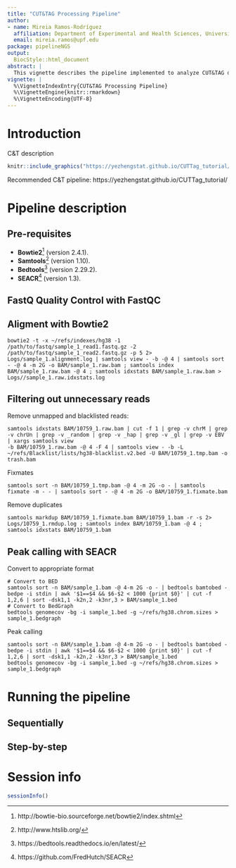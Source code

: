 ```yaml
---
title: "CUT&TAG Processing Pipeline"
author:
- name: Mireia Ramos-Rodríguez
  affiliation: Department of Experimental and Health Sciences, University Pompeu Fabra
  email: mireia.ramos@upf.edu
package: pipelineNGS
output:
  BiocStyle::html_document
abstract: |
  This vignette describes the pipeline implemented to analyze CUT&TAG data.
vignette: |
  %\VignetteIndexEntry{CUT&TAG Processing Pipeline}
  %\VignetteEngine{knitr::rmarkdown}
  %\VignetteEncoding{UTF-8}
---
```


# Introduction

C&T description

```r
knitr::include_graphics("https://yezhengstat.github.io/CUTTag_tutorial/figures/ChIPseqCUTTag.png")
```


Recommended C&T pipeline: https://yezhengstat.github.io/CUTTag_tutorial/

# Pipeline description

## Pre-requisites

- **Bowtie2**[^bowtie2] (version 2.4.1).
- **Samtools**[^samtools] (version 1.10).
- **Bedtools**[^bedtools] (version 2.29.2).
- **SEACR**[^SEACR] (version 1.3).

[^bowtie2]: http://bowtie-bio.sourceforge.net/bowtie2/index.shtml
[^samtools]: http://www.htslib.org/
[^bedtools]: https://bedtools.readthedocs.io/en/latest/
[^SEACR]: https://github.com/FredHutch/SEACR

## FastQ Quality Control with FastQC


## Aligment with Bowtie2

```
bowtie2 -t -x ~/refs/indexes/hg38 -1 /path/to/fastq/sample_1_read1.fastq.gz -2 /path/to/fastq/sample_1_read2.fastq.gz -p 5 2> Logs/sample_1.alignment.log | samtools view - -b -@ 4 | samtools sort - -@ 4 -m 2G -o BAM/sample_1.raw.bam ; samtools index BAM/sample_1.raw.bam -@ 4 ; samtools idxstats BAM/sample_1.raw.bam > Logs//sample_1.raw.idxstats.log
```

## Filtering out unnecessary reads

Remove unmapped and blacklisted reads:

```
samtools idxstats BAM/10759_1.raw.bam | cut -f 1 | grep -v chrM | grep -v chrUn | grep -v _random | grep -v _hap | grep -v _gl | grep -v EBV | xargs samtools view 
-b BAM/10759_1.raw.bam -@ 4 -F 4 | samtools view - -b -L ~/refs/Blacklist/lists/hg38-blacklist.v2.bed -U BAM/10759_1.tmp.bam -o trash.bam 
```

Fixmates

```
samtools sort -n BAM/10759_1.tmp.bam -@ 4 -m 2G -o - | samtools fixmate -m - - | samtools sort - -@ 4 -m 2G -o BAM/10759_1.fixmate.bam 
```

Remove duplicates

```
samtools markdup BAM/10759_1.fixmate.bam BAM/10759_1.bam -r -s 2> Logs/10759_1.rmdup.log ; samtools index BAM/10759_1.bam -@ 4 ; samtools idxstats BAM/10759_1.bam 
```

## Peak calling with SEACR

Convert to appropriate format

```
# Convert to BED
samtools sort -n BAM/sample_1.bam -@ 4-m 2G -o - | bedtools bamtobed -bedpe -i stdin | awk '$1==$4 && $6-$2 < 1000 {print $0}' | cut -f 1,2,6 | sort -dsk1,1 -k2n,2 -k3nr,3 > BAM/sample_1.bed
# Convert to BedGraph
bedtools genomecov -bg -i sample_1.bed -g ~/refs/hg38.chrom.sizes > sample_1.bedgraph
```

Peak calling

```
samtools sort -n BAM/sample_1.bam -@ 4-m 2G -o - | bedtools bamtobed -bedpe -i stdin | awk '$1==$4 && $6-$2 < 1000 {print $0}' | cut -f 1,2,6 | sort -dsk1,1 -k2n,2 -k3nr,3 > BAM/sample_1.bed
bedtools genomecov -bg -i sample_1.bed -g ~/refs/hg38.chrom.sizes > sample_1.bedgraph
```

# Running the pipeline

## Sequentially


## Step-by-step



# Session info {.unnumbered}

```r
sessionInfo()
```

